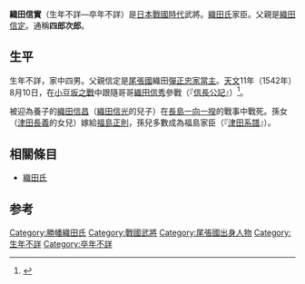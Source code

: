 {{japanese|japanese=織田 信実|kana=おだ のぶざね|romaji=Oda Nobuzane|舊寫=織田 信實}}
'''織田信實'''（生年不詳—卒年不詳）是[[日本戰國時代|日本戰國時代]]武將。[[織田氏|織田氏]]家臣。父親是[[織田信定|織田信定]]。通稱'''四郎次郎'''。

== 生平 ==
生年不詳，家中四男。父親信定是[[尾張國|尾張國]]織田[[彈正忠家|彈正忠家]][[當主|當主]]。[[天文_(後奈良天皇)|天文]]11年（1542年）8月10日，在[[小豆坂之戰|小豆坂之戰]]中跟隨哥哥[[織田信秀|織田信秀]]參戰（『[[信長公記|信長公記]]』）<ref name="田中義成1924">{{cite book|author=田中義成|title=織田時代史|url=http://books.google.com/books?id=JLoouPJPkVAC|year=1924|publisher=明治書院}}</ref>。

被迎為養子的[[織田信昌|織田信昌]]（[[織田信光|織田信光]]的兒子）在[[長島一向一揆|長島一向一揆]]的戰事中戰死。孫女（[[津田長義|津田長義]]的女兒）嫁給[[福島正則|福島正則]]，孫兒多數成為福島家臣（『[[津田系譜|津田系譜]]』）。

== 相關條目 ==
*[[織田氏|織田氏]]

==参考==
{{reflist}}

[[Category:勝幡織田氏|Category:勝幡織田氏]]
[[Category:戰國武將|Category:戰國武將]]
[[Category:尾張國出身人物|Category:尾張國出身人物]]
[[Category:生年不詳|Category:生年不詳]]
[[Category:卒年不詳|Category:卒年不詳]]